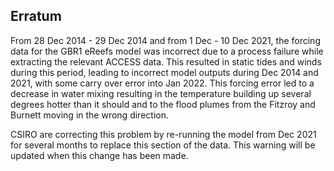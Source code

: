 ## Erratum

From 28 Dec 2014 - 29 Dec 2014 and from 1 Dec - 10 Dec 2021, the forcing data
for the GBR1 eReefs model was incorrect due to a process failure while
extracting the relevant ACCESS data. This resulted in static tides and winds
during this period, leading to incorrect model outputs during Dec 2014 and
2021, with some carry over error into Jan 2022. This forcing error led to a
decrease in water mixing resulting in the temperature building up several
degrees hotter than it should and to the flood plumes from the Fitzroy and
Burnett moving in the wrong direction.

CSIRO are correcting this problem by re-running the model from Dec 2021 for
several months to replace this section of the data. This warning will be
updated when this change has been made.

